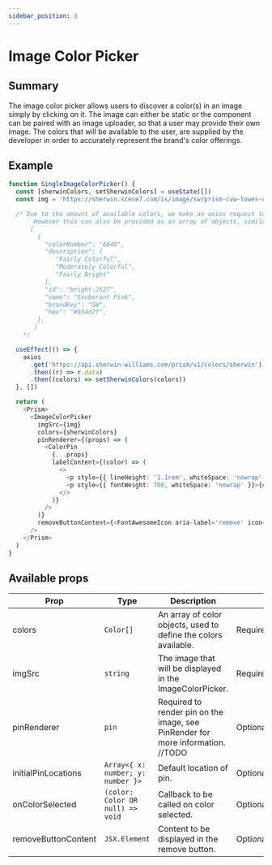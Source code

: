 ```yaml
---
sidebar_position: 3
---
```


# Image Color Picker

## Summary

The image color picker allows users to discover a color(s) in an image simply by clicking on it. The image can either be static or the component can be paired with an image uploader, so that a user may provide their own image. The colors that will be available to the user, are supplied by the developer in order to accurately represent the brand's color offerings.

## Example

```typescript live
function SingleImageColorPicker() {
  const [sherwinColors, setSherwinColors] = useState([])
  const img = 'https://sherwin.scene7.com/is/image/sw/prism-cvw-lowes-nav-color-collections?fmt=jpg&qlt=95'

  /* Due to the amount of available colors, we make an axios request to get all of our Color data, to pass to the ImageColorPicker.
       However this can also be provided as an array of objects, similar to the following:
      [
        {
          "colorNumber": "6840",
          "description": [
             "Fairly Colorful",
             "Moderately Colorful",
             "Fairly Bright"
          ],
          "id": "bright-2527",
          "name": "Exuberant Pink",
          "brandKey": "SW",
          "hex": "#b54d7f",
        },
       ]
    */

  useEffect(() => {
    axios
      .get('https://api.sherwin-williams.com/prism/v1/colors/sherwin')
      .then((r) => r.data)
      .then((colors) => setSherwinColors(colors))
  }, [])

  return (
    <Prism>
      <ImageColorPicker
        imgSrc={img}
        colors={sherwinColors}
        pinRenderer={(props) => (
          <ColorPin
            {...props}
            labelContent={(color) => (
              <>
                <p style={{ lineHeight: '1.1rem', whiteSpace: 'nowrap' }}>{`${color.brandKey} ${color.colorNumber}`}</p>
                <p style={{ fontWeight: 700, whiteSpace: 'nowrap' }}>{color.name}</p>
              </>
            )}
          />
        )}
        removeButtonContent={<FontAwesomeIcon aria-label='remove' icon={faTrash} style={{ display: 'inline-block' }} />}
      />
    </Prism>
  )
}
```

## Available props

| Prop                | Type                              | Description                                                                     |          |
| ------------------- | --------------------------------- | ------------------------------------------------------------------------------- | -------- |
| colors              | `Color[]`                         | An array of color objects, used to define the colors available.                 | Required |
| imgSrc              | `string`                          | The image that will be displayed in the ImageColorPicker.                       | Required |
| pinRenderer         | `pin`                             | Required to render pin on the image, see PinRender for more information. //TODO | Optional |
| initialPinLocations | `Array<{ x: number; y: number }>` | Default location of pin.                                                        | Optional |
| onColorSelected     | `(color: Color OR null) => void`  | Callback to be called on color selected.                                        | Optional |
| removeButtonContent | `JSX.Element`                     | Content to be displayed in the remove button.                                   | Optional |
